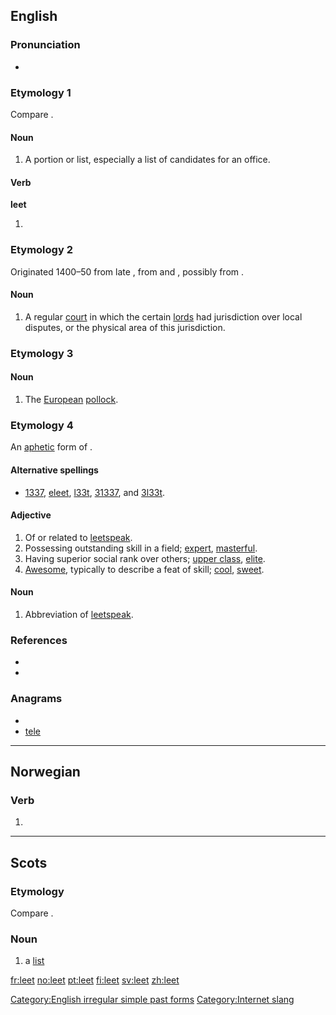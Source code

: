 {{wikipedia}}
==English==

===Pronunciation===
* {{IPA|/liːt/}}
*: {{rhymes|iːt}}

===Etymology 1===
Compare {{etyl|ang}} {{term|hlt||[[share]], [[lot]]|lang=ang}}.

====Noun====
{{en-noun}}

# {{Scottish English}} A portion or list, especially a list of candidates for an office.

====Verb====
'''leet'''

# {{obsolete}} {{simple past of|[[let]]}}

===Etymology 2===
Originated 1400–50 from late {{etyl|enm}} {{term|lete||[[meeting]]|lang=enm}}, from {{etyl|xno}} {{term|lete}} and {{etyl|ML.}} {{term|leta|lang=la}}, possibly from {{etyl|ang}} {{term|gelǣte||[[crossroads]]|lang=ang}}.

====Noun====
{{en-noun}}

# {{British|obsolete}} A regular [[court]] in which the certain [[lord]]s had jurisdiction over local disputes, or the physical area of this jurisdiction.

===Etymology 3===
{{rfe|Etymology uncertain}}

====Noun====
{{en-noun}}

# {{zoology}} The [[European]] [[pollock]].

===Etymology 4===
An [[aphetic]] form of {{term|elite}}.

====Alternative spellings====
* [[1337]], [[eleet]], [[l33t]], [[31337]], and [[3l33t]].

====Adjective====
{{en-adj}}

# Of or related to [[leetspeak]].
# Possessing outstanding skill in a field; [[expert]], [[masterful]].
# Having superior social rank over others; [[upper class]], [[elite]].
# [[awesome|Awesome]], typically to describe a feat of skill; [[cool]], [[sweet]].

====Noun====
{{en-noun|-}}

# {{internet slang}} Abbreviation of [[leetspeak]].

===References===
* {{R:Dictionary.com|leet}}
* {{R:Webster 1996|leet}}

===Anagrams===
* {{alphagram|eelt}}
* [[tele#English|tele]]

[[Category:English irregular simple past forms]]
[[Category:Internet slang]]
[[Category:Leet| ]]

----

==Norwegian==

===Verb===
{{infl|no|verb form}}

# {{form of|Past tense and past participle|[[lee#Norwegian|lee]]}}

----

==Scots==

===Etymology===
Compare {{etyl|ang|sco}} {{term|hlt||[[share]], [[lot]]|lang=ang}}.

===Noun===
{{sco-noun}}

# a [[list]]

[[fr:leet]]
[[no:leet]]
[[pt:leet]]
[[fi:leet]]
[[sv:leet]]
[[zh:leet]]
